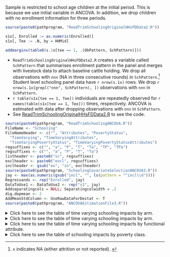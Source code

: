 Sample is restricted to school age children at the initial period. This is because we use initial variable in ANCOVA. In addition, we drop children with no enrollment information for three periods. 
<!--
ANCOVA estimates should be used only to school age children in 2012 who are not old enough that they may naturally stop schooling by the endline.
-->

```r
source(paste0(pathprogram, "ReadTrimSchoolingOriginalHHsFDData2.R"))
```
```r
s1x[, Enrolled := as.numeric(Enrolled)]
s1x[, Tee := .N, by = HHMid]
```
```r
addmargins(table0(s.1x[tee == 1, .(ObPattern, SchPattern)]))
```

* `ReadTrimSchoolingOriginalHHsFDData2.R` creates a variable called `SchPattern` that summarises enrollment pattern in the panel and merges with livestock data to attach baseline cattle holding. We drop all observations with `nnn` (NA in three consecutive rounds) in `SchPattern`.^[`n` indicates NA (either attrition or not reported). ]  Student level schooling panel data have `r nrow(s.1x)` rows. We drop `r nrow(s.1x[grepl("nnn", SchPattern), ])` observations with `nnn` in `SchPattern`. 
* `r table(s1x[tee == 1, Tee])` individuals are repeatedly observed for `r names(table(s1x[tee == 1, Tee]))` times, respectively. ANCOVA is estimated with data after dropping observations with `nnn` in `SchPattern`.
* See [ReadTrimSchoolingOriginalHHsFDData2.R](../program/ReadTrimSchoolingOriginalHHsFDData2.R) to see the code.  


```r
source(paste0(pathprogram, "ReadTrimSchoolingANCOVA.R"))
FileName <- "Schooling"
FileNameHeader <- c("", "Attributes", "PovertyStatus",
  "TimeVarying", "TimeVaryingAttributes",
  "TimeVaryingPovertyStatus", "TimeVaryingPovertyStatusAttributes")
regsuffixes <- c("", "a", "P", "T", "Ta", "TP", "TPa")
regsuffixes <- c("", "a", "P", "T", "Ta")
listheader <- paste0("sc", regsuffixes)
exclheader <- paste0("excl", regsuffixes)
inclheader <- gsub("ex", "in", exclheader)
source(paste0(pathprogram, "SchoolingCovariateSelectionANCOVA3.R"))
jay <- max(as.numeric(gsub("incl", "", ls(pattern = "^incl\\d"))))
Regressands <- rep("Enrolled", jay)
DataToUse1 <- DataToUse2 <- rep("s1", jay)
Addseparatingcols = NULL; Separatingcolwidth = .2
dig.depmean <- 2
AddMeanStdColumn <- UseRawDataForDestat <- T
source(paste0(pathprogram, "ANCOVAEstimationFile3.R"))
```

<details><summary>Click here to see the table of time varying schooling impacts by arm.</summary>
`Enrolled0` is the baseline dependent variable of ANCOVA, `ChilAgeOrderAtRd1, Household size0` are baseline covariates.  (1) is OLS, (2)-(5) are ANCOVA estimates.  

`r HTML_Schooling`
Notes:  

1. `r paste(TabFNAncovaTop, TabFNArm, TabFNSch, TabFN1stCol)`  
2. `r TabFNPval`
</details>

<details><summary>Click here to see the table of time varying schooling impacts by arm.</summary>

<div class = "row">
<div class = "col-md-6">
```r
HTML_SchoolingTimeVarying
```
</div>
<div class = "col-md-6">
```r
HTML_SchoolingTimeVarying
```
</div>
</div>
</details>

<details><summary>Click here to see the table of time varying schooling impacts by functional attribute.</summary>
`r HTML_SchoolingTimeVaryingAttributes`
</details>
<details><summary>Click here to see the table of schooling impacts by poverty class.</summary>
`r HTML_SchoolingPovertyStatus`
</details>


